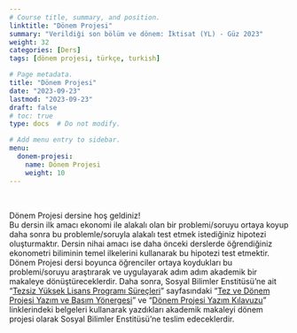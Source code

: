 ```yaml
---
# Course title, summary, and position.
linktitle: "Dönem Projesi"
summary: "Verildiği son bölüm ve dönem: İktisat (YL) - Güz 2023"
weight: 32
categories: [Ders]
tags: [dönem projesi, türkçe, turkish]

# Page metadata.
title: "Dönem Projesi"
date: "2023-09-23"
lastmod: "2023-09-23"
draft: false
# toc: true
type: docs  # Do not modify.

# Add menu entry to sidebar.
menu:
  donem-projesi:
    name: Dönem Projesi
    weight: 10
---
```


<br>

Dönem Projesi dersine hoş geldiniz!  
Bu dersin ilk amacı ekonomi ile alakalı olan bir problemi/soruyu ortaya koyup daha sonra bu problemle/soruyla alakalı test etmek istediğiniz hipotezi oluşturmaktır. Dersin nihai amacı ise daha önceki derslerde öğrendiğiniz ekonometri biliminin temel ilkelerini kullanarak bu hipotezi test etmektir. Dönem Projesi dersi boyunca öğrenciler ortaya koydukları bu problemi/soruyu araştırarak ve uygulayarak adım adım akademik bir makaleye dönüştüreceklerdir. Daha sonra, Sosyal Bilimler Enstitüsü’ne ait “[Tezsiz Yüksek Lisans Programı Süreçleri](https://sosbilen.ogu.edu.tr/Sayfa/Index/637/tezsiz-yuksek-lisans-programi-surecleri)” sayfasındaki “[Tez ve Dönem Projesi Yazım ve Basım Yönergesi](https://sosbilen.ogu.edu.tr/Storage/SosBilEn/Uploads/tez_donem_projesi_yazim_yonergesi.pdf)” ve “[Dönem Projesi Yazım Kılavuzu](https://sosbilen.ogu.edu.tr/Storage/SosBilEn/Uploads/donem_projesi_yazim_kilavuzu.docx)” linklerindeki belgeleri kullanarak yazdıkları akademik makaleyi dönem projesi olarak Sosyal Bilimler Enstitüsü’ne teslim edeceklerdir.
